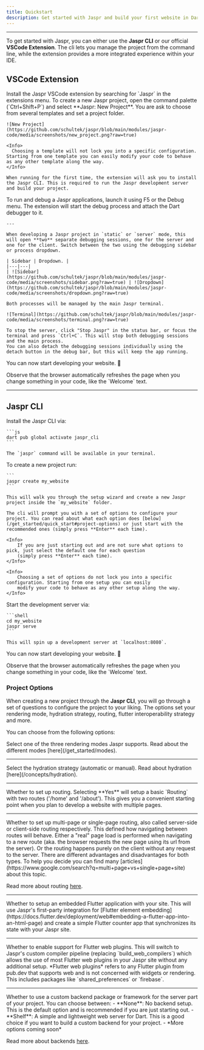 ```yaml
---
title: Quickstart
description: Get started with Jaspr and build your first website in Dart.
---
```


---

To get started with Jaspr, you can either use the **Jaspr CLI** or our official **VSCode Extension**. The cli lets you manage the project from the command line, while the extension provides a more integrated experience within your IDE.

## VSCode Extension

<Steps>
  <Step title="Install Extension">
    Install the Jaspr VSCode extension by searching for `Jaspr` in the extensions menu.
  </Step>
  <Step title="Create a Project">
    To create a new Jaspr project, open the command palette (`Ctrl+Shift+P`) and select **Jaspr: New Project**. You are ask to choose from several templates and set a project folder.

    ![New Project](https://github.com/schultek/jaspr/blob/main/modules/jaspr-code/media/screenshots/new_project.png?raw=true)

    <Info>
      Choosing a template will not lock you into a specific configuration. Starting from one template you can easily modify your code to behave as any other template along the way.
    </Info>

    When running for the first time, the extension will ask you to install the Jaspr CLI. This is required to run the Jaspr development server and build your project.
    
  </Step>
  <Step title="Debug your Jaspr Project">
    To run and debug a Jaspr applications, launch it using F5 or the Debug menu. The extension will start the debug process and attach the Dart debugger to it. 

    ---

    When developing a Jaspr project in `static` or `server` mode, this will open **two** separate debugging sessions, one for the server and one for the client. Switch between the two using the debugging sidebar or process dropdown.

    | Sidebar | Dropdown. |
    |---|---|
    | ![Sidebar](https://github.com/schultek/jaspr/blob/main/modules/jaspr-code/media/screenshots/sidebar.png?raw=true) | ![Dropdown](https://github.com/schultek/jaspr/blob/main/modules/jaspr-code/media/screenshots/dropdown.png?raw=true)

    Both processes will be managed by the main Jaspr terminal.

    ![Terminal](https://github.com/schultek/jaspr/blob/main/modules/jaspr-code/media/screenshots/terminal.png?raw=true)

    To stop the server, click "Stop Jaspr" in the status bar, or focus the terminal and press `Ctrl+C`. This will stop both debugging sessions and the main process.
    You can also detach the debugging sessions individually using the detach button in the debug bar, but this will keep the app running.

  </Step>
</Steps>

You can now start developing your website. 🎉

<Success>
  Observe that the browser automatically refreshes the page when you change something in your code, like the `Welcome` text.
</Success>

---

## Jaspr CLI
    
<Steps>
  <Step title="Install CLI">
    Install the Jaspr CLI via:

    ```js
    dart pub global activate jaspr_cli
    ```

    The `jaspr` command will be available in your terminal.
  </Step>
  <Step title="Create a Project">
    To create a new project run:

    ```
    jaspr create my_website
    ```

    This will walk you through the setup wizard and create a new Jaspr project inside the `my_website` folder.

    The cli will prompt you with a set of options to configure your project. You can read about what each option does [below](/get_started/quick_start#project-options) or just start with the recommended ones (simply press **Enter** each time).

    <Info>
        If you are just starting out and are not sure what options to pick, just select the default one for each question
        (simply press **Enter** each time).
    </Info>

    <Info>
        Choosing a set of options do not lock you into a specific configuration. Starting from one setup you can easily
        modify your code to behave as any other setup along the way.
    </Info>
  </Step>
  <Step title="Run the Development Server">
    Start the development server via:

    ```shell
    cd my_website
    jaspr serve
    ```

    This will spin up a development server at `localhost:8080`.
  </Step>
</Steps>

You can now start developing your website. 🎉

<Success>
  Observe that the browser automatically refreshes the page when you change something in your code, like the `Welcome` text.
</Success>

### Project Options

When creating a new project through the **Jaspr CLI**, you will go through a set of questions to configure the project to your liking. The options set your rendering mode, hydration strategy, routing, flutter interoperability strategy and more.

You can choose from the following options:

<Property name="Rendering Mode">
  Select one of the three rendering modes Jaspr supports. Read about the different modes [here](/get_started/modes).
</Property>

---

<Property name="Hydration" type="conditional">
  Select the hydration strategy (automatic or manual). Read about hydration [here](/concepts/hydration).
</Property>

---

<Property name="Routing">
  Whether to set up routing. Selecting **Yes** will setup a basic `Routing` with two routes ('/home' and '/about'). This gives you a convenient
  starting point when you plan to develop a website with multiple pages.
</Property>

---

<Property name="Multi-Page Routing" type="conditional">
  Whether to set up multi-page or single-page routing, also called server-side or client-side routing respectively. This defined how navigating
  between routes will behave. Either a "real" page load is performed when navigating to a new route (aka. the browser requests the new page using its url from the server).
  Or the routing happens purely on the client without any request to the server.

  <Info>
      There are different advantages and disadvantages for both types. To help you decide you can find many [articles](https://www.google.com/search?q=multi+page+vs+single+page+site) about this topic.
  </Info>

  Read more about routing [here](/concepts/routing).
</Property>

---

<Property name="Flutter Embedding">
  Whether to setup an embedded Flutter application with your site. This will use Jaspr's first-party integration for [Flutter element embedding](https://docs.flutter.dev/deployment/web#embedding-a-flutter-app-into-an-html-page) and create a simple Flutter counter app that synchronizes its state with your Jaspr site.
</Property>

---

<Property name="Plugin Support">
  Whether to enable support for Flutter web plugins. This will switch to Jaspr's custom compiler pipeline (replacing `build_web_compilers`) which allows the use of most Flutter web plugins in your Jaspr site without any additional setup.
  *Flutter web plugins* refers to any Flutter plugin from pub.dev that supports web and is not concerned with widgets or rendering. This includes packages like `shared_preferences` or `firebase`.
</Property>

---

<Property name="Custom Backend" type="conditional">
  Whether to use a custom backend package or framework for the server part of your project. You can choose between:
  - **None**: No backend setup. This is the default option and is recommended if you are just starting out.
  - **Shelf**: A simple and lightweight web server for Dart. This is a good choice if you want to build a custom backend for your project.
  - *More options coming soon*

  Read more about backends [here](/going_further/backend).
</Property>